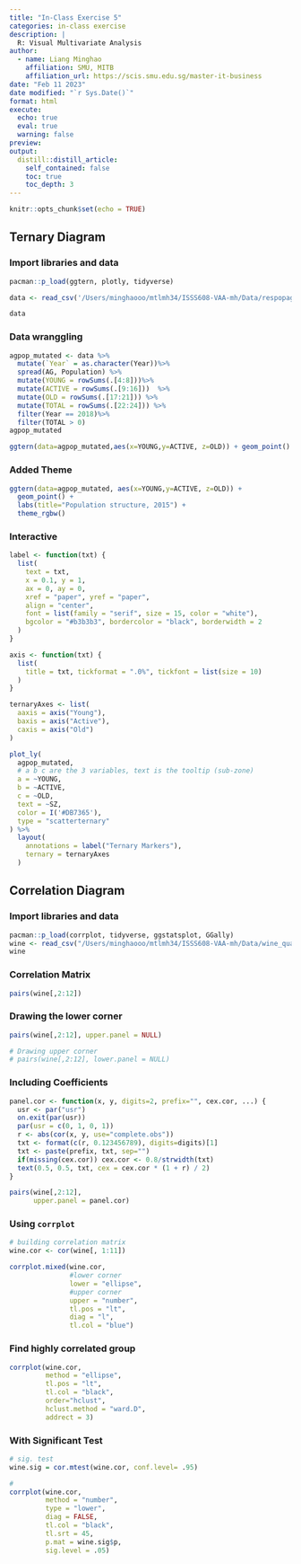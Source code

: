```yaml
---
title: "In-Class Exercise 5"
categories: in-class exercise
description: |
  R: Visual Multivariate Analysis
author:
  - name: Liang Minghao
    affiliation: SMU, MITB
    affiliation_url: https://scis.smu.edu.sg/master-it-business
date: "Feb 11 2023"
date modified: "`r Sys.Date()`"
format: html
execute: 
  echo: true
  eval: true
  warning: false
preview: 
output:
  distill::distill_article:
    self_contained: false
    toc: true
    toc_depth: 3
---
```


```r
knitr::opts_chunk$set(echo = TRUE)
```


## Ternary Diagram

### Import libraries and data
```r
pacman::p_load(ggtern, plotly, tidyverse)

data <- read_csv('/Users/minghaooo/mtlmh34/ISSS608-VAA-mh/Data/respopagsex2000to2018_tidy.csv')

data
```
### Data wranggling
```r
agpop_mutated <- data %>%
  mutate(`Year` = as.character(Year))%>%
  spread(AG, Population) %>%
  mutate(YOUNG = rowSums(.[4:8]))%>%
  mutate(ACTIVE = rowSums(.[9:16]))  %>%
  mutate(OLD = rowSums(.[17:21])) %>%
  mutate(TOTAL = rowSums(.[22:24])) %>%
  filter(Year == 2018)%>%
  filter(TOTAL > 0)
agpop_mutated
```
```r
ggtern(data=agpop_mutated,aes(x=YOUNG,y=ACTIVE, z=OLD)) + geom_point()
```
### Added Theme
```r
ggtern(data=agpop_mutated, aes(x=YOUNG,y=ACTIVE, z=OLD)) +
  geom_point() +
  labs(title="Population structure, 2015") +
  theme_rgbw()
```

### Interactive
```r
label <- function(txt) {
  list(
    text = txt, 
    x = 0.1, y = 1,
    ax = 0, ay = 0,
    xref = "paper", yref = "paper", 
    align = "center",
    font = list(family = "serif", size = 15, color = "white"),
    bgcolor = "#b3b3b3", bordercolor = "black", borderwidth = 2
  )
}

axis <- function(txt) {
  list(
    title = txt, tickformat = ".0%", tickfont = list(size = 10)
  )
}

ternaryAxes <- list(
  aaxis = axis("Young"), 
  baxis = axis("Active"), 
  caxis = axis("Old")
)

plot_ly(
  agpop_mutated,
  # a b c are the 3 variables, text is the tooltip (sub-zone)
  a = ~YOUNG, 
  b = ~ACTIVE, 
  c = ~OLD, 
  text = ~SZ,
  color = I('#DB7365'), 
  type = "scatterternary"
) %>%
  layout(
    annotations = label("Ternary Markers"), 
    ternary = ternaryAxes
  )
```
## Correlation Diagram

### Import libraries and data
```r
pacman::p_load(corrplot, tidyverse, ggstatsplot, GGally)
wine <- read_csv("/Users/minghaooo/mtlmh34/ISSS608-VAA-mh/Data/wine_quality.csv")
wine
```

### Correlation Matrix
```r
pairs(wine[,2:12])
```
### Drawing the lower corner

```r
pairs(wine[,2:12], upper.panel = NULL)

# Drawing upper corner
# pairs(wine[,2:12], lower.panel = NULL)
```

### Including Coefficients

```r
panel.cor <- function(x, y, digits=2, prefix="", cex.cor, ...) {
  usr <- par("usr")
  on.exit(par(usr))
  par(usr = c(0, 1, 0, 1))
  r <- abs(cor(x, y, use="complete.obs"))
  txt <- format(c(r, 0.123456789), digits=digits)[1]
  txt <- paste(prefix, txt, sep="")
  if(missing(cex.cor)) cex.cor <- 0.8/strwidth(txt)
  text(0.5, 0.5, txt, cex = cex.cor * (1 + r) / 2)
}

pairs(wine[,2:12], 
      upper.panel = panel.cor)
```

### Using `corrplot`

```r
# building correlation matrix
wine.cor <- cor(wine[, 1:11])

corrplot.mixed(wine.cor, 
               #lower corner
               lower = "ellipse", 
               #upper corner
               upper = "number",
               tl.pos = "lt",
               diag = "l",
               tl.col = "blue")
```

### Find highly correlated group

```r
corrplot(wine.cor, 
         method = "ellipse", 
         tl.pos = "lt",
         tl.col = "black",
         order="hclust",
         hclust.method = "ward.D",
         addrect = 3)
```
### With Significant Test

```r
# sig. test
wine.sig = cor.mtest(wine.cor, conf.level= .95)

#
corrplot(wine.cor,
         method = "number",
         type = "lower",
         diag = FALSE,
         tl.col = "black",
         tl.srt = 45,
         p.mat = wine.sig$p,
         sig.level = .05)
```


